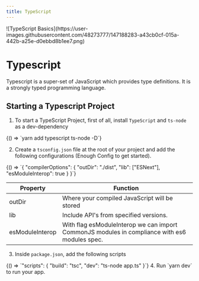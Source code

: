 ```yaml
---
title: TypeScript
---
```



<Bleed>
![TypeScript Basics](https://user-images.githubusercontent.com/48273777/147188283-a43cb0cf-015a-442b-a25e-d0ebbd8b1ee7.png)
</Bleed>

<br />

# Typescript

Typescript is a super-set of JavaScript which provides type definitions. It is a
strongly typed programming language.

## Starting a Typescript Project

1. To start a TypeScript Project, first of all, install `TypeScript` and `ts-node` as a dev-dependency

<CodeSnippet language="console">
  {() => `yarn add typescript ts-node -D`}
</CodeSnippet>

2. Create a `tsconfig.json` file at the root of your project and add the following configurations (Enough Config to get started).

<CodeSnippet language="json">
  {() => `{
  "compilerOptions": {
    "outDir": "./dist",
    "lib": ["ESNext"],
    "esModuleInterop": true
  }
}`}
</CodeSnippet>

| Property        | Function                                                                                      |
| --------------- | --------------------------------------------------------------------------------------------- |
| outDir          | Where your compiled JavaScript will be stored                                                 |
| lib             | Include API's from specified versions.                                                        |
| esModuleInterop | With flag esModuleInterop we can import CommonJS modules in compliance with es6 modules spec. |

3. Inside `package.json`, add the following scripts

<CodeSnippet language="json">
  {() => `"scripts": {
  "build": "tsc",
  "dev": "ts-node app.ts"
}`}
</CodeSnippet>
4. Run `yarn dev` to run your app.
